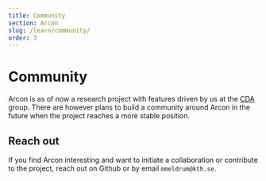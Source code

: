 ```yaml
---
title: Community
section: Arcon
slug: /learn/community/
order: 3
---
```


# Community

Arcon is as of now a research project with features driven by us at the [CDA](https://cda-group.github.io/) group. There are however plans to 
build a community around Arcon in the future when the project reaches a more stable position. 

## Reach out

If you find Arcon interesting and want to initiate a collaboration or contribute to the project, reach out on 
Github or by email ``mmeldrum@kth.se``.
